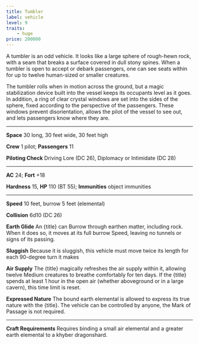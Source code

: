 ```yaml
---
title: Tumbler
label: vehicle
level: 9
traits:
    - huge
price: 200000
---
```


A tumbler is an odd vehicle. It looks like a large sphere of rough-hewn rock, with a seam that breaks a surface covered in dull stony spines. When a tumbler is open to accept or debark passengers, one can see seats within for up to twelve human-sized or smaller creatures.

The tumbler rolls when in motion across the ground, but a magic stabilization device built into the vessel keeps its occupants level as it goes. In addition, a ring of clear crystal windows are set into the sides of the sphere, fixed according to the perspective of the passengers. These windows prevent disorientation, allows the pilot of the vessel to see out, and lets passengers know where they are.

---

**Space** 30 long, 30 feet wide, 30 feet high

**Crew** 1 pilot; **Passengers** 11

**Piloting Check** Driving Lore (DC 26), Diplomacy or Intimidate (DC 28)

---

**AC** 24; **Fort** +18

**Hardness** 15, **HP** 110 (BT 55); **Immunities** object immunities

---

**Speed** 10 feet, burrow 5 feet (elemental)

**Collision** 6d10 (DC 26)

**Earth Glide** An {title} can Burrow through earthen matter, including rock. When it does so, it moves at its full burrow Speed, leaving no tunnels or signs of its passing.

**Sluggish** Because it is sluggish, this vehicle must move twice its length for each 90-degree turn it makes

**Air Supply** The {title} magically refreshes the air supply within it, allowing twelve Medium creatures to breathe comfortably for ten days. If the {title} spends at least 1 hour in the open air (whether aboveground or in a large cavern), this time limit is reset.

**Expressed Nature** The bound earth elemental is allowed to express its true nature with the {title}. The vehicle can be controlled by anyone, the Mark of Passage is not required. 

---

**Craft Requirements** Requires binding a small air elemental and a greater earth elemental to a khyber dragonshard.
